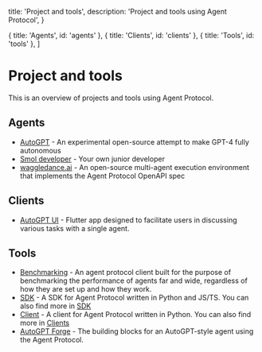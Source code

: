  title: 'Project and tools',
  description: 'Project and tools using Agent Protocol',
}

  { title: 'Agents', id: 'agents' },
  { title: 'Clients', id: 'clients' },
  { title: 'Tools', id: 'tools' },
]

# Project and tools

This is an overview of projects and tools using Agent Protocol.

## Agents

- [AutoGPT](https://github.com/Significant-Gravitas/Auto-GPT) - An experimental open-source attempt to make GPT-4 fully autonomous
- [Smol developer](https://github.com/smol-ai/developer) - Your own junior developer
- [waggledance.ai](https://github.com/agi-merge/waggle-dance) - An open-source multi-agent execution environment that implements the Agent Protocol OpenAPI spec

## Clients

- [AutoGPT UI](https://github.com/Significant-Gravitas/Auto-GPT/tree/master/frontend) - Flutter app designed to facilitate users in discussing various tasks with a single agent.

## Tools

- [Benchmarking](https://github.com/Significant-Gravitas/Auto-GPT-Benchmarks) - An agent protocol client built for the purpose of benchmarking the performance of agents far and wide, regardless of how they are set up and how they work.
- [SDK](https://github.com/AI-Engineer-Foundation/agent-protocol-sdk-python/tree/main) - A SDK for Agent Protocol written in Python and JS/TS. You can also find more in [SDK](/sdks/)
- [Client](https://github.com/AI-Engineer-Foundation/agent-protocol/tree/main/client/python) - A client for Agent Protocol written in Python. You can also find more in [Clients](/clients/)
- [AutoGPT Forge](https://github.com/Significant-Gravitas/Auto-GPT/tree/master/autogpts/forge) - The building blocks for an AutoGPT-style agent using the Agent Protocol.

